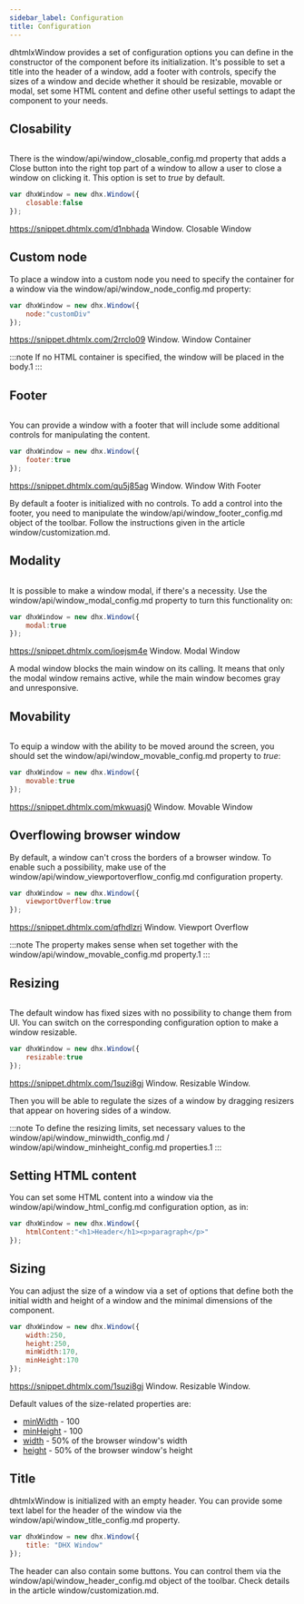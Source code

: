 ```yaml
---
sidebar_label: Configuration
title: Configuration
---
```



          

dhtmlxWindow provides a set of configuration options you can define in the constructor of the component before its initialization. It's possible to set a title into the header of a window, add a footer with controls,
specify the sizes of a window and decide whether it should be resizable, movable or modal, set some HTML content and define other useful settings to adapt the component to your needs.

Closability
------------

<img style="margin: 0px 0px 0px 20px; display: block;" src="window/closable.png" alt=""/>


There is the window/api/window_closable_config.md property that adds a Close button into the right top part of a window to allow a user to close a window on clicking it. This option is set to *true* by default.

~~~js
var dhxWindow = new dhx.Window({
    closable:false
});
~~~

https://snippet.dhtmlx.com/d1nbhada	Window. Closable Window

Custom node
------------------

To place a window into a custom node you need to specify the container for a window via the window/api/window_node_config.md property:

~~~js
var dhxWindow = new dhx.Window({
    node:"customDiv"
});
~~~

https://snippet.dhtmlx.com/2rrclo09	Window. Window Container

:::note
If no HTML container is specified, the window will be placed in the body.1
:::

Footer
-----------

<img style="margin: 0px 0px 0px 20px; display: block;" src="window/with_footer.png" alt=""/>

You can provide a window with a footer that will include some additional controls for manipulating the content.

~~~js
var dhxWindow = new dhx.Window({
	footer:true
});
~~~

https://snippet.dhtmlx.com/qu5j85ag	Window. Window With Footer

By default a footer is initialized with no controls. To add a control into the footer, you need to manipulate the window/api/window_footer_config.md object of the toolbar. Follow the instructions given in the article window/customization.md.

Modality
-------------

<img style="margin: 0px 0px 0px 20px; display: block;" src="window/modal_window.png" alt=""/>


It is possible to make a window modal, if there's a necessity. Use the window/api/window_modal_config.md property to turn this functionality on:

~~~js
var dhxWindow = new dhx.Window({
    modal:true
});
~~~

https://snippet.dhtmlx.com/ioejsm4e	Window. Modal Window

A modal window blocks the main window on its calling. It means that only the modal window remains active, while the main window becomes gray and unresponsive.




Movability
-----------

<img style="margin: 0px 0px 0px 20px; display: block;" src="window/movable.png" alt=""/>


To equip a window with the ability to be moved around the screen, you should set the window/api/window_movable_config.md property to *true*:

~~~js
var dhxWindow = new dhx.Window({
    movable:true
});
~~~

https://snippet.dhtmlx.com/mkwuasj0	Window.  Movable Window

Overflowing browser window
----------------

By default, a window can't cross the borders of a browser window. To enable such a possibility, make use of the window/api/window_viewportoverflow_config.md configuration property.

~~~js
var dhxWindow = new dhx.Window({
    viewportOverflow:true
});
~~~

https://snippet.dhtmlx.com/qfhdlzri	Window. Viewport Overflow

:::note
The property makes sense when set together with the window/api/window_movable_config.md property.1
:::

Resizing 
--------

<img style="margin: 0px 0px 0px 20px; display: block;" src="window/resizable.png" alt=""/>


The default window has fixed sizes with no possibility to change them from UI. You can switch on the corresponding configuration option to make a window resizable. 

~~~js
var dhxWindow = new dhx.Window({
    resizable:true
});
~~~

https://snippet.dhtmlx.com/1suzi8gj	Window. Resizable Window.

Then you will be able to regulate the sizes of a window by dragging resizers that appear on hovering sides of a window. 

:::note
To define the resizing limits, set necessary values to the window/api/window_minwidth_config.md / window/api/window_minheight_config.md properties.1
:::

Setting HTML content
-------------------

You can set some HTML content into a window via the window/api/window_html_config.md configuration option, as in:

~~~js
var dhxWindow = new dhx.Window({
	htmlContent:"<h1>Header</h1><p>paragraph</p>"
});
~~~

Sizing
----------

You can adjust the size of a window via a set of options that define both the initial width and height of a window and the minimal dimensions of the component.

~~~js
var dhxWindow = new dhx.Window({
    width:250,
    height:250,
    minWidth:170,
    minHeight:170
});
~~~
 
https://snippet.dhtmlx.com/1suzi8gj	Window. Resizable Window.

Default values of the size-related properties are:

- [minWidth](/window/api/window_minwidth_config) - 100
- [minHeight](/window/api/window_minheight_config) - 100
- [width](/window/api/window_width_config) -  50% of the browser window's width
- [height](/window/api/window_height_config) - 50% of the browser window's height 

Title
----------

dhtmlxWindow is initialized with an empty header. You can provide some text label for the header of the window via the window/api/window_title_config.md property.

~~~js
var dhxWindow = new dhx.Window({
	title: "DHX Window"
});
~~~

The header can also contain some buttons. You can control them via the window/api/window_header_config.md object of the toolbar. Check details in the article window/customization.md.

